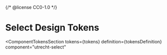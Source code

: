 {/* @license CC0-1.0 */}


<Meta id="html-select--tokens" title="HTML Component/Select/Design Tokens" />

# Select Design Tokens

<ComponentTokensSection
  tokens={tokens}
  definition={tokensDefinition}
  component="utrecht-select"
></ComponentTokensSection>

